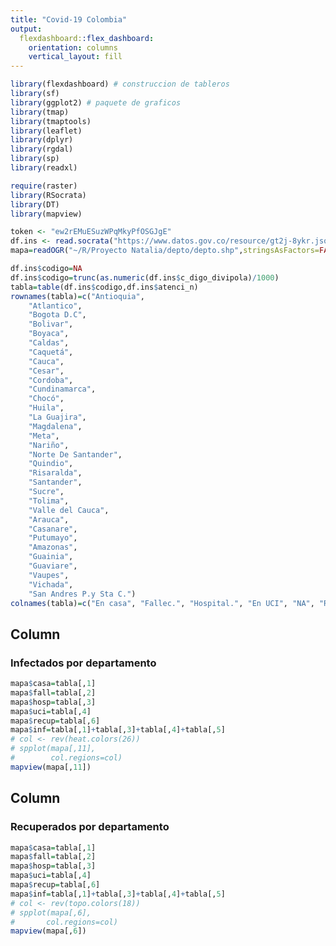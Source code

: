 ```yaml
---
title: "Covid-19 Colombia"
output: 
  flexdashboard::flex_dashboard:
    orientation: columns
    vertical_layout: fill
---
```



```r

library(flexdashboard) # construccion de tableros
library(sf)
library(ggplot2) # paquete de graficos
library(tmap)
library(tmaptools)
library(leaflet)
library(dplyr)
library(rgdal)
library(sp)
library(readxl)

require(raster)
library(RSocrata)
library(DT)
library(mapview)

token <- "ew2rEMuESuzWPqMkyPfOSGJgE"
df.ins <- read.socrata("https://www.datos.gov.co/resource/gt2j-8ykr.json", app_token = token)
mapa=readOGR("~/R/Proyecto Natalia/depto/depto.shp",stringsAsFactors=FALSE)

```

```r
df.ins$codigo=NA
df.ins$codigo=trunc(as.numeric(df.ins$c_digo_divipola)/1000)
tabla=table(df.ins$codigo,df.ins$atenci_n)
rownames(tabla)=c("Antioquia",
    "Atlantico",
    "Bogota D.C",
    "Bolivar", 
    "Boyaca",
    "Caldas",
    "Caquetá",
    "Cauca",
    "Cesar",
    "Cordoba",
    "Cundinamarca",
    "Chocó", 
    "Huila",
    "La Guajira",
    "Magdalena",
    "Meta", 
    "Nariño",
    "Norte De Santander",  
    "Quindio",
    "Risaralda", 
    "Santander",
    "Sucre", 
    "Tolima",
    "Valle del Cauca",
    "Arauca",
    "Casanare",
    "Putumayo",
    "Amazonas",     
    "Guainia",
    "Guaviare",
    "Vaupes",
    "Vichada", 
    "San Andres P.y Sta C.")
colnames(tabla)=c("En casa", "Fallec.", "Hospital.", "En UCI", "NA", "Recuperados")
```




Column {data-width=600}
-----------------------------------------------------------------------
### Infectados por departamento

```r

mapa$casa=tabla[,1]
mapa$fall=tabla[,2]
mapa$hosp=tabla[,3]
mapa$uci=tabla[,4]
mapa$recup=tabla[,6]
mapa$inf=tabla[,1]+tabla[,3]+tabla[,4]+tabla[,5]
# col <- rev(heat.colors(26))
# spplot(mapa[,11],
#        col.regions=col)
mapview(mapa[,11])

```

Column {data-width=600} 
-----------------------------------------------------------------------
### Recuperados por departamento

```r

mapa$casa=tabla[,1]
mapa$fall=tabla[,2]
mapa$hosp=tabla[,3]
mapa$uci=tabla[,4]
mapa$recup=tabla[,6]
mapa$inf=tabla[,1]+tabla[,3]+tabla[,4]+tabla[,5]
# col <- rev(topo.colors(18))
# spplot(mapa[,6],
#       col.regions=col)
mapview(mapa[,6])


```